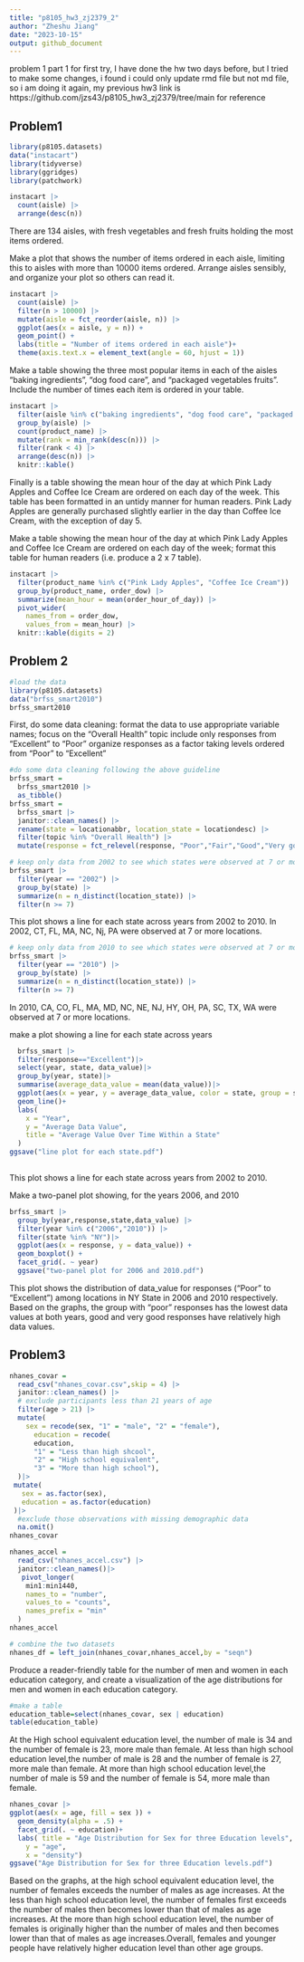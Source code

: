 ```yaml
---
title: "p8105_hw3_zj2379_2"
author: "Zheshu Jiang"
date: "2023-10-15"
output: github_document
---
```

problem 1 part 1 for first try, I have done the hw two days before, but I tried to make some changes, i found i could only update rmd file but not md file, so i am doing it again, my previous hw3 link is https://github.com/jzs43/p8105_hw3_zj2379/tree/main for reference

## Problem1
```r
library(p8105.datasets)
data("instacart")
library(tidyverse)
library(ggridges)
library(patchwork)
```

```r
instacart |> 
  count(aisle) |> 
  arrange(desc(n))
```

There are 134 aisles, with fresh vegetables and fresh fruits holding the most items ordered.

Make a plot that shows the number of items ordered in each aisle, limiting this to aisles with more than 10000 items ordered. Arrange aisles sensibly, and organize your plot so others can read it.
```r
instacart |> 
  count(aisle) |> 
  filter(n > 10000) |> 
  mutate(aisle = fct_reorder(aisle, n)) |> 
  ggplot(aes(x = aisle, y = n)) + 
  geom_point() + 
  labs(title = "Number of items ordered in each aisle")+
  theme(axis.text.x = element_text(angle = 60, hjust = 1))
```

Make a table showing the three most popular items in each of the aisles “baking ingredients”, “dog food care”, and “packaged vegetables fruits”. Include the number of times each item is ordered in your table.

```r
instacart |> 
  filter(aisle %in% c("baking ingredients", "dog food care", "packaged vegetables fruits")) |>
  group_by(aisle) |> 
  count(product_name) |> 
  mutate(rank = min_rank(desc(n))) |> 
  filter(rank < 4) |> 
  arrange(desc(n)) |>
  knitr::kable()
```


Finally is a table showing the mean hour of the day at which Pink Lady Apples and Coffee Ice Cream are ordered on each day of the week. This table has been formatted in an untidy manner for human readers. Pink Lady Apples are generally purchased slightly earlier in the day than Coffee Ice Cream, with the exception of day 5.

Make a table showing the mean hour of the day at which Pink Lady Apples and Coffee Ice Cream are ordered on each day of the week; format this table for human readers (i.e. produce a 2 x 7 table).
```r
instacart |>
  filter(product_name %in% c("Pink Lady Apples", "Coffee Ice Cream")) |>
  group_by(product_name, order_dow) |>
  summarize(mean_hour = mean(order_hour_of_day)) |>
  pivot_wider(
    names_from = order_dow, 
    values_from = mean_hour) |>
  knitr::kable(digits = 2)
```


## Problem 2

```r
#load the data
library(p8105.datasets)
data("brfss_smart2010")
brfss_smart2010
```
First, do some data cleaning:
format the data to use appropriate variable names;
focus on the “Overall Health” topic
include only responses from “Excellent” to “Poor”
organize responses as a factor taking levels ordered from “Poor” to “Excellent”
```r
#do some data cleaning following the above guideline
brfss_smart = 
  brfss_smart2010 |> 
  as_tibble()
brfss_smart = 
  brfss_smart |>
  janitor::clean_names() |>
  rename(state = locationabbr, location_state = locationdesc) |>
  filter(topic %in% "Overall Health") |>
  mutate(response = fct_relevel(response, "Poor","Fair","Good","Very good","Excellent"))

```

```r
# keep only data from 2002 to see which states were observed at 7 or more locations
brfss_smart |>
  filter(year == "2002") |>
  group_by(state) |>                                                    
  summarize(n = n_distinct(location_state)) |>  
  filter(n >= 7)
```
This plot shows a line for each state across years from 2002 to 2010.
In 2002, CT, FL, MA, NC, Nj, PA were observed at 7 or more locations.

```r
# keep only data from 2010 to see which states were observed at 7 or more locations
brfss_smart |>
  filter(year == "2010") |>
  group_by(state) |>                                                    
  summarize(n = n_distinct(location_state)) |>  
  filter(n >= 7)
```

In 2010, CA, CO, FL, MA, MD, NC, NE, NJ, HY, OH, PA, SC, TX, WA were observed at 7 or more locations.

make a plot showing a line for each state across years
```r
  brfss_smart |>
  filter(response=="Excellent")|>
  select(year, state, data_value)|>
  group_by(year, state)|>
  summarise(average_data_value = mean(data_value))|>
  ggplot(aes(x = year, y = average_data_value, color = state, group = state)) +
  geom_line()+
  labs(
    x = "Year",
    y = "Average Data Value",
    title = "Average Value Over Time Within a State"
  )
ggsave("line plot for each state.pdf")
  
```
This plot shows a line for each state across years from 2002 to 2010.


Make a two-panel plot showing, for the years 2006, and 2010
```r
brfss_smart |>
  group_by(year,response,state,data_value) |>
  filter(year %in% c("2006","2010")) |>
  filter(state %in% "NY")|>
  ggplot(aes(x = response, y = data_value)) + 
  geom_boxplot() + 
  facet_grid(. ~ year)
  ggsave("two-panel plot for 2006 and 2010.pdf")
```
This plot shows the distribution of data_value for responses (“Poor” to “Excellent”) among locations in NY State in 2006 and 2010 respectively. Based on the graphs, the group with "poor" responses has the lowest data values at both years, good and very good responses have relatively high data values.

## Problem3

```r
nhanes_covar = 
  read_csv("nhanes_covar.csv",skip = 4) |>
  janitor::clean_names() |>
  # exclude participants less than 21 years of age
  filter(age > 21) |>
  mutate(
    sex = recode(sex, "1" = "male", "2" = "female"),
      education = recode(
      education, 
      "1" = "Less than high shcool", 
      "2" = "High school equivalent",
      "3" = "More than high school"),
  )|>
 mutate(
   sex = as.factor(sex), 
   education = as.factor(education)
 )|>
  #exclude those observations with missing demographic data
  na.omit() 
nhanes_covar
```
```r
nhanes_accel = 
  read_csv("nhanes_accel.csv") |>
  janitor::clean_names()|>
   pivot_longer(                                           
    min1:min1440,
    names_to = "number",
    values_to = "counts",
    names_prefix = "min"
  )
nhanes_accel
```

```r
# combine the two datasets
nhanes_df = left_join(nhanes_covar,nhanes_accel,by = "seqn")
```

Produce a reader-friendly table for the number of men and women in each education category, and create a visualization of the age distributions for men and women in each education category. 
```r
#make a table
education_table=select(nhanes_covar, sex | education)  
table(education_table)
```

At the High school equivalent education level, the number of male is 34 and the number of female is 23, more male than female. At less than high school education level,the number of male is 28 and the number of female is 27, more male than female. At more than high school education level,the number of male is 59 and the number of female is 54, more male than female.

```r
nhanes_covar |>
ggplot(aes(x = age, fill = sex )) +
  geom_density(alpha = .5) +
  facet_grid(. ~ education)+
  labs( title = "Age Distribution for Sex for three Education levels",
    y = "age",
    x = "density")
ggsave("Age Distribution for Sex for three Education levels.pdf")
```

Based on the graphs, at the high school equivalent education level, the number of females exceeds the number of males as age increases. At the less than high school education level, the number of females first exceeds the number of males then becomes lower than that of males as age increases. At the more than high school education level, the number of females is originally higher than the number of males and then becomes lower than that of males as age increases.Overall, females and younger people have relatively higher education level than other age groups.
